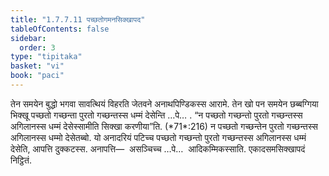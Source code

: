 ```yaml
---
title: "1.7.7.11 पच्छतोगमनसिक्खापद"
tableOfContents: false
sidebar:
  order: 3
type: "tipitaka"
basket: "vi"
book: "paci"
---
```



<DynamicBreadcrumb />

<Division number="649" book="paci">

<Paragraph number="2062" book="paci">
तेन समयेन बुद्धो भगवा सावत्थियं विहरति जेतवने अनाथपिण्डिकस्स आरामे. तेन खो पन समयेन छब्बग्गिया भिक्खू पच्छतो गच्छन्ता पुरतो गच्छन्तस्स धम्मं देसेन्ति …पे… .
</Paragraph>

<Paragraph number="2063" book="paci">
<Emphasis>“न पच्छतो गच्छन्तो पुरतो गच्छन्तस्स अगिलानस्स धम्मं देसेस्सामीति सिक्खा करणीया”</Emphasis>ति. (*71*:<Emphasis>216</Emphasis>)
</Paragraph>

<Paragraph number="2064" book="paci">
न पच्छतो गच्छन्तेन पुरतो गच्छन्तस्स अगिलानस्स धम्मो देसेतब्बो. यो अनादरियं पटिच्च पच्छतो गच्छन्तो पुरतो गच्छन्तस्स अगिलानस्स धम्मं देसेति, आपत्ति दुक्कटस्स.
</Paragraph>

<Paragraph number="2065" book="paci">
अनापत्ति—  असञ्चिच्च …पे…  आदिकम्मिकस्साति.

</Paragraph>
</Division>

<Paragraph number="2066" type="center" book="paci">
एकादसमसिक्खापदं निट्ठितं.
</Paragraph>